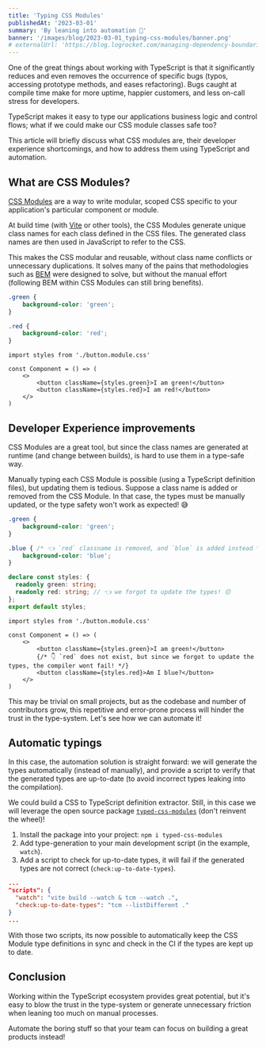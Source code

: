 ```yaml
---
title: 'Typing CSS Modules'
publishedAt: '2023-03-01'
summary: 'By leaning into automation 🤖'
banner: '/images/blog/2023-03-01_typing-css-modules/banner.png'
# externalUrl: 'https://blog.logrocket.com/managing-dependency-boundaries-typescript/'
---
```


One of the great things about working with TypeScript is that it significantly reduces and even removes the occurrence of specific bugs (typos, accessing prototype methods, and eases refactoring). Bugs caught at compile time make for more uptime, happier customers, and less on-call stress for developers. 

TypeScript makes it easy to type our applications business logic and control flows; what if we could make our CSS module classes safe too?

This article will briefly discuss what CSS modules are, their developer experience shortcomings, and how to address them using TypeScript and automation.

## What are CSS Modules?

[CSS Modules](https://css-tricks.com/css-modules-part-1-need/) are a way to write modular, scoped CSS specific to your application's particular component or module. 

At build time (with [Vite](https://vitejs.dev/) or other tools), the CSS Modules generate unique class names for each class defined in the CSS files. The generated class names are then used in JavaScript to refer to the CSS.

This makes the CSS modular and reusable, without class name conflicts or unnecessary duplications. It solves many of the pains that methodologies such as [BEM](https://getbem.com/) were designed to solve, but without the manual effort (following BEM within CSS Modules can still bring benefits).


```css:button.module.css
.green {
    background-color: 'green';
}

.red {
    background-color: 'red';
}
```

```typescript:Component.tsx
import styles from './button.module.css'

const Component = () => (
    <>
        <button className={styles.green}>I am green!</button>
        <button className={styles.red}>I am red!</button>
    </>
)
```

## Developer Experience improvements

CSS Modules are a great tool, but since the class names are generated at runtime (and change between builds), is hard to use them in a type-safe way.

Manually typing each CSS Module is possible (using a TypeScript definition files), but updating them is tedious. Suppose a class name is added or removed from the CSS Module. In that case, the types must be manually updated, or the type safety won't work as expected! 😅

```css:button.module.css
.green {
    background-color: 'green';
}

.blue { /* 👈 `red` classname is removed, and `blue` is added instead */
    background-color: 'blue';
}
```

```typescript:button.module.css.d.ts
declare const styles: {
  readonly green: string;
  readonly red: string; // 👈 we forgot to update the types! 😔
};
export default styles;
```

```typescript:Component.tsx
import styles from './button.module.css'

const Component = () => (
    <>
        <button className={styles.green}>I am green!</button>
        {/* 👇 `red` does not exist, but since we forgot to update the types, the compiler wont fail! */}
        <button className={styles.red}>Am I blue?</button> 
    </>
)
```

This may be trivial on small projects, but as the codebase and number of contributors grow, this repetitive and error-prone process will hinder the trust in the type-system. Let's see how we can automate it!  

## Automatic typings

In this case, the automation solution is straight forward: we will generate the types automatically (instead of manually), and provide a script to verify that the generated types are up-to-date (to avoid incorrect types leaking into the compilation).

We could build a CSS to TypeScript definition extractor. Still, in this case we will leverage the open source package [`typed-css-modules`](https://github.com/Quramy/typed-css-modules) (don't reinvent the wheel)!

1. Install the package into your project: `npm i typed-css-modules`
2. Add type-generation to your main development script (in the example, `watch`).
3. Add a script to check for up-to-date types, it will fail if the generated types are not correct (`check:up-to-date-types`).
```json:package.json
...
"scripts": {
  "watch": "vite build --watch & tcm --watch .",
  "check:up-to-date-types": "tcm --listDifferent ."
}
...
```

With those two scripts, its now possible to automatically keep the CSS Module type definitions in sync and check in the CI if the types are kept up to date.

## Conclusion

Working within the TypeScript ecosystem provides great potential, but it's easy to blow the trust in the type-system or generate unnecessary friction when leaning too much on manual processes.

Automate the boring stuff so that your team can focus on building a great products instead!
